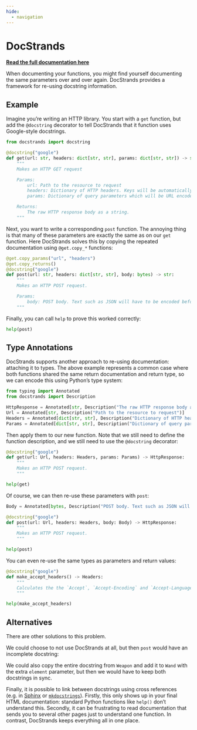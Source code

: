 ```yaml
---
hide:
  - navigation   
---
```

# DocStrands

::: {.content-visible when-profile="readme"}
**[Read the full documentation here](https://multimeric.github.io/DocStrands)**
:::

When documenting your functions, you might find yourself documenting the same parameters over and over again.
DocStrands provides a framework for re-using docstring information.

## Example

Imagine you're writing an HTTP library.
You start with a `get` function, but add the `@docstring` decorator to tell DocStrands that it function uses Google-style docstrings.

```python
from docstrands import docstring

@docstring("google")
def get(url: str, headers: dict[str, str], params: dict[str, str]) -> str:
    """
    Makes an HTTP GET request

    Params:
        url: Path to the resource to request
        headers: Dictionary of HTTP headers. Keys will be automatically capitalised.
        params: Dictionary of query parameters which will be URL encoded.

    Returns:
        The raw HTTP response body as a string.
    """
```

Next, you want to write a corresponding `post` function.
The annoying thing is that many of these parameters are exactly the same as on our `get` function.
Here DocStrands solves this by copying the repeated documentation using `@get.copy_*` functions:

```python
@get.copy_params("url", "headers")
@get.copy_returns()
@docstring("google")
def post(url: str, headers: dict[str, str], body: bytes) -> str:
    """
    Makes an HTTP POST request.

    Params:
        body: POST body. Text such as JSON will have to be encoded beforehand.
    """
```

Finally, you can call `help` to prove this worked correctly:
```python
help(post)
```

## Type Annotations

DocStrands supports another approach to re-using documentation: attaching it to types.
The above example represents a common case where both functions shared the same return documentation and return type, so we can encode this using Python's type system:

```python
from typing import Annotated
from docstrands import Description

HttpResponse = Annotated[str, Description("The raw HTTP response body as a string.")]
Url = Annotated[str, Description("Path to the resource to request")]
Headers = Annotated[dict[str, str], Description("Dictionary of HTTP headers. Keys will be automatically capitalised.")]
Params = Annotated[dict[str, str], Description("Dictionary of query parameters which will be URL encoded.")]
```

Then apply them to our new function.
Note that we still need to define the function description, and we still need to use the `@docstring` decorator:

```python
@docstring("google")
def get(url: Url, headers: Headers, params: Params) -> HttpResponse:
    """
    Makes an HTTP POST request.
    """

help(get)
```

Of course, we can then re-use these parameters with `post`:

```python
Body = Annotated[bytes, Description("POST body. Text such as JSON will have to be encoded beforehand.")]

@docstring("google")
def post(url: Url, headers: Headers, body: Body) -> HttpResponse:
    """
    Makes an HTTP POST request.
    """

help(post)
```

You can even re-use the same types as parameters and return values:

```python
@docstring("google")
def make_accept_headers() -> Headers:
    """
    Calculates the the `Accept`, `Accept-Encoding` and `Accept-Language` headers based on the capacity of the HTTP client
    """

help(make_accept_headers)
```

## Alternatives

There are other solutions to this problem.

We could choose to not use DocStrands at all, but then `post` would have an incomplete docstring:

We could also copy the entire docstring from `Weapon` and add it to `Wand` with the extra `element` parameter, but then we would have to keep both docstrings in sync.

Finally, it is possible to link between docstrings using cross references (e.g. in [Sphinx](https://www.sphinx-doc.org/en/master/usage/referencing.html) or [`mkdocstrings`](https://mkdocstrings.github.io/usage/#cross-references)).
Firstly, this only shows up in your final HTML documentation: standard Python functions like `help()` don't understand this.
Secondly, it can be frustrating to read documentation that sends you to several other pages just to understand one function.
In contrast, DocStrands keeps everything all in one place.